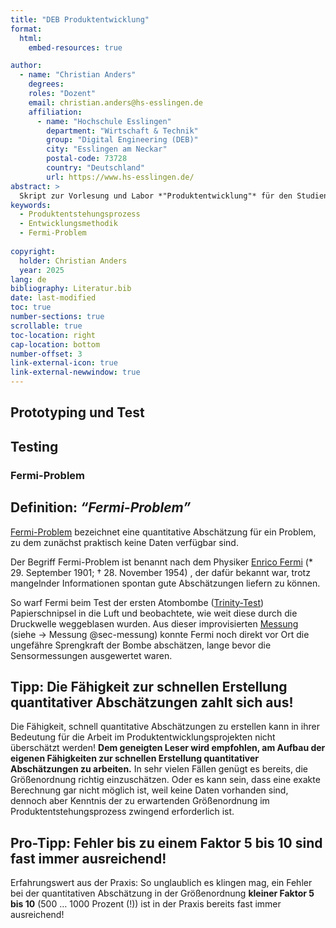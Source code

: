 ```yaml
---
title: "DEB Produktentwicklung"
format:
  html:
    embed-resources: true

author:
  - name: "Christian Anders"
    degrees: 
    roles: "Dozent"
    email: christian.anders@hs-esslingen.de
    affiliation: 
      - name: "Hochschule Esslingen"
        department: "Wirtschaft & Technik"
        group: "Digital Engineering (DEB)"
        city: "Esslingen am Neckar"
        postal-code: 73728
        country: "Deutschland"
        url: https://www.hs-esslingen.de/
abstract: > 
  Skript zur Vorlesung und Labor *"Produktentwicklung"* für den Studiengang Digital Engineering DEB
keywords:
  - Produktentstehungsprozess
  - Entwicklungsmethodik
  - Fermi-Problem
  
copyright: 
  holder: Christian Anders
  year: 2025
lang: de
bibliography: Literatur.bib
date: last-modified
toc: true
number-sections: true
scrollable: true
toc-location: right
cap-location: bottom
number-offset: 3
link-external-icon: true
link-external-newwindow: true
---
```


<!--
format:
  html:
    embed-resources: true
lang: de
bibliography: Literatur.bib
-->

<!-- -------------------------------------------------------------------------

                       Fermi-Problem

-------------------------------------------------------------------------- -->

::: {.content-visible unless-meta="headlines.off"}
# Prototyping und Test
## Testing
:::


### Fermi-Problem {#sec-fermiproblem}

::: {.callout-tip}
## Definition: *"Fermi-Problem"*
[Fermi-Problem](https://de.wikipedia.org/wiki/Fermi-Problem) bezeichnet eine quantitative Abschätzung für ein Problem, zu dem zunächst praktisch keine Daten verfügbar sind.
:::

Der Begriff Fermi-Problem ist benannt nach dem Physiker [Enrico Fermi](https://de.wikipedia.org/wiki/Enrico_Fermi) (* 29. September 1901; † 28. November 1954) , der dafür bekannt war, trotz mangelnder Informationen spontan gute Abschätzungen liefern zu können. 

So warf Fermi beim Test der ersten Atombombe ([Trinity-Test](https://de.wikipedia.org/wiki/Trinity-Test)) Papierschnipsel in die Luft und beobachtete, wie weit diese durch die Druckwelle weggeblasen wurden. Aus dieser improvisierten [Messung](https://de.wikipedia.org/wiki/Messung) (siehe → Messung @sec-messung) konnte Fermi noch direkt vor Ort die ungefähre Sprengkraft der Bombe abschätzen, lange bevor die Sensormessungen ausgewertet waren.


::: {.callout-tip}
## Tipp: Die Fähigkeit zur schnellen Erstellung quantitativer Abschätzungen zahlt sich aus!
Die Fähigkeit, schnell quantitative Abschätzungen zu erstellen kann in ihrer Bedeutung für die Arbeit im Produktentwicklungsprojekten nicht überschätzt werden! **Dem geneigten Leser wird empfohlen, am Aufbau der eigenen Fähigkeiten zur schnellen Erstellung quantitativer Abschätzungen zu arbeiten.** In sehr vielen Fällen genügt es bereits, die Größenordnung richtig einzuschätzen. Oder es kann sein, dass eine exakte Berechnung gar nicht möglich ist, weil keine Daten vorhanden sind, dennoch aber Kenntnis der zu erwartenden Größenordnung im Produktentstehungsprozess zwingend erforderlich ist.
:::

::: {.callout-important}
## Pro-Tipp: Fehler bis zu einem Faktor 5 bis 10 sind fast immer ausreichend!
Erfahrungswert aus der Praxis: So unglaublich es klingen mag, ein Fehler bei der quantitativen Abschätzung in der Größenordnung **kleiner Faktor 5 bis 10** (500 ... 1000 Prozent (!)) ist in der Praxis bereits fast immer ausreichend!
:::
